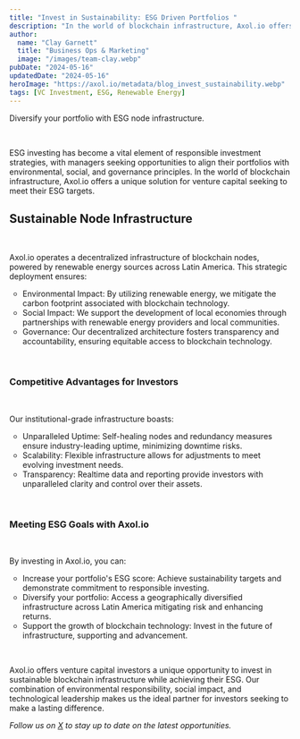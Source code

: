 ```yaml
---
title: "Invest in Sustainability: ESG Driven Portfolios "
description: "In the world of blockchain infrastructure, Axol.io offers a unique solution for venture capital seeking to meet their ESG targets."
author:
  name: "Clay Garnett"
  title: "Business Ops & Marketing"
  image: "/images/team-clay.webp"
pubDate: "2024-05-16"
updatedDate: "2024-05-16"
heroImage: "https://axol.io/metadata/blog_invest_sustainability.webp"
tags: [VC Investment, ESG, Renewable Energy] 
---
```

Diversify your portfolio with ESG node infrastructure.

<br/>

ESG investing has become a vital element of responsible investment strategies, with managers seeking opportunities to align their portfolios with environmental, social, and governance principles. In the world of blockchain infrastructure, Axol.io offers a unique solution for venture capital seeking to meet their ESG targets.
<br/>

## Sustainable Node Infrastructure
<br/>

Axol.io operates a decentralized infrastructure of blockchain nodes, powered by renewable energy sources across Latin America. This strategic deployment ensures:

<ul style="list-style-type:circle;">
    <li>Environmental Impact: By utilizing renewable energy, we mitigate the carbon footprint associated with blockchain technology.</li>
    <li>Social Impact: We support the development of local economies through partnerships with renewable energy providers and local communities.</li>
    <li>Governance: Our decentralized architecture fosters transparency and accountability, ensuring equitable access to blockchain technology.</li>
</ul>
<br/>

### Competitive Advantages for Investors
<br/>

Our institutional-grade infrastructure boasts:

<ul style="list-style-type:circle;">
    <li>Unparalleled Uptime: Self-healing nodes and redundancy measures ensure industry-leading uptime, minimizing downtime risks.</li>
    <li>Scalability: Flexible infrastructure allows for adjustments to meet evolving investment needs.</li>
    <li>Transparency: Realtime data and reporting provide investors with unparalleled clarity and control over their assets.</li>
</ul>
<br/>

### Meeting ESG Goals with Axol.io
<br/>

By investing in Axol.io, you can:

<ul style="list-style-type:circle;">
    <li>Increase your portfolio's ESG score: Achieve sustainability targets and demonstrate commitment to responsible investing.</li>
    <li>Diversify your portfolio: Access a geographically diversified infrastructure across Latin America mitigating risk and enhancing returns.</li>
    <li>Support the growth of blockchain technology: Invest in the future of infrastructure, supporting and advancement.</li>
</ul>
<br/>

Axol.io offers venture capital investors a unique opportunity to invest in sustainable blockchain infrastructure while achieving their ESG. Our combination of environmental responsibility, social impact, and technological leadership makes us the ideal partner for investors seeking to make a lasting difference.
<br/>

_Follow us on_ [_X_](https://twitter.com/axol_io) _to stay up to date on the latest opportunities._